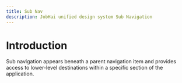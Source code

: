 ```yaml
---
title: Sub Nav
description: JobHai unified design system Sub Navigation
---
```


# Introduction
 
Sub navigation appears beneath a parent navigation item and provides access to lower-level destinations within a specific section of the application. 